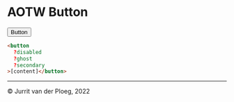 
<Meta title="Core/Button/Overview" />

# AOTW Button

<button>Button</button>

```html
<button
  ?disabled
  ?ghost
  ?secondary
>[content]</button>
```

---

&copy; Jurrit van der Ploeg, 2022